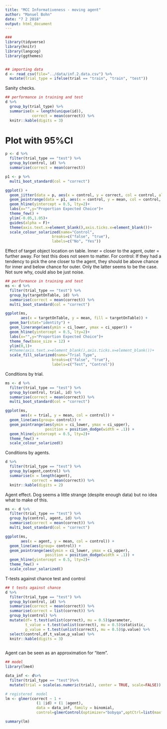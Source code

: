 ```yaml
---
title: "MCC Informativeness - moving agent"
author: "Manuel Bohn"
date: "7 2 2018"
output: html_document
---
```


```r
###
library(tidyverse)
library(knitr)
library(langcog)
library(ggthemes)


## importing data
d <- read_csv(file="../data/inf.2.data.csv") %>%
  mutate(trial_type = ifelse(trial == "train", "train", "test"))


```

Sanity checks.
```r
## performance in training and test
d %>%
  group_by(trial_type) %>%
  summarise(n = length(unique(id)), 
            correct = mean(correct)) %>%
  knitr::kable(digits = 3)

```

# Plot with 95%CI
```r

p <- d %>%
  filter(trial_type == "test") %>%
  group_by(control, id) %>%
  summarise(correct = mean(correct)) 

p1 <- p %>%
  multi_boot_standard(col = "correct")

ggplot() +
  geom_jitter(data = p, aes(x = control, y = correct, col = control, alpha = .2),width = .3,height = .025)+
  geom_pointrange(data = p1, aes(x = control, y = mean, col = control, ymin = ci_lower, ymax = ci_upper),size = .8)+
  geom_hline(yintercept = 0.5, lty=2)+
  labs(x="",y="Proportion Expected Choice")+
  theme_few() +
  ylim(-0.05,1.05)+
  guides(alpha = F)+ 
  theme(axis.text.x=element_blank(),axis.ticks.x=element_blank())+
  scale_colour_solarized(name="Control",
                     breaks=c("false", "true"),
                     labels=c("No", "Yes"))
```

Effect of target object location on table. Inner = closer to the agent, outer = further away. 
For test this does not seem to matter. For control: If they had a tendency to pick the one closer to the agent, they should be above chance for inner and below chance for outer. Only the latter seems to be the case. Not sure why, could also be just noise. 
```r
## performance in training and test
ms <- d %>%
  filter(trial_type == "test") %>%
  group_by(targetOnTable, id) %>%
  summarise(correct = mean(correct)) %>%
  multi_boot_standard(col = "correct")

ggplot(ms, 
       aes(x = targetOnTable, y = mean, fill = targetOnTable)) +
  geom_bar(stat="identity") + 
  geom_linerange(aes(ymin = ci_lower, ymax = ci_upper)) + 
  geom_hline(yintercept = 0.5, lty=2)+
  labs(x="",y="Proportion Expected Choice")+
  theme_few(base_size = 12) +
  ylim(0,1)+
  #theme(axis.text.x=element_blank(),axis.ticks.x=element_blank())+
  scale_fill_solarized(name="Trial Type",
                     breaks=c("false", "true"),
                     labels=c("Test", "Control"))

```

Conditions by trial.
```r
ms <- d %>%
  filter(trial_type == "test") %>%
  group_by(control, trial, id) %>%
  summarise(correct = mean(correct)) %>%
  multi_boot_standard(col = "correct")

ggplot(ms, 
       aes(x = trial, y = mean, col = control)) +
  geom_line(aes(group= control)) + 
  geom_pointrange(aes(ymin = ci_lower, ymax = ci_upper), 
                  position = position_dodge(width = .1)) + 
  geom_hline(yintercept = 0.5, lty=2)+
  theme_few() + 
  scale_colour_solarized()
```

Conditions by agents.
```r
d %>%
  filter(trial_type == "test") %>%
  group_by(agent,control) %>%
  summarise(n = length(agent), 
            correct = mean(correct)) %>%
  knitr::kable(digits = 2)
```

Agent effect. Dog seems a little strange (despite enough data) but no idea what to make of this.
```r
ms <- d %>%
  filter(trial_type == "test") %>%
  group_by(control, agent, id) %>%
  summarise(correct = mean(correct)) %>%
  multi_boot_standard(col = "correct")

ggplot(ms, 
       aes(x = agent, y = mean, col = control)) +
  geom_line(aes(group= control)) + 
  geom_pointrange(aes(ymin = ci_lower, ymax = ci_upper), 
                  position = position_dodge(width = .1)) + 
  geom_hline(yintercept = 0.5, lty=2)+
  theme_few() + 
  scale_colour_solarized()
```

T-tests against chance test and control
```r
## t tests against chance
d %>%
  filter(trial_type == "test") %>%
  group_by(control, id) %>%
  summarise(correct = mean(correct)) %>%
  summarise(correct = list(correct)) %>%
  group_by(control) %>%
  mutate(df= t.test(unlist(correct), mu = 0.5)$parameter,
         t_value = t.test(unlist(correct), mu = 0.5)$statistic,
         p_value = t.test(unlist(correct), mu = 0.5)$p.value) %>%
  select(control,df,t_value,p_value) %>%
  knitr::kable(digits = 3)
 
```

Agent can be seen as an approximation for "item".

```r
## model
library(lme4)

data_inf <- d%>%
  filter(trial_type == "test")%>%
  mutate(trial = scale(as.numeric(trial), center = TRUE, scale=FALSE))

# registered  model
lm <- glmer(correct ~ 1 +
              (1 |id) + (1 |agent), 
              data = data_inf, family = binomial, 
              control=glmerControl(optimizer="bobyqa",optCtrl=list(maxfun=2e5)))

summary(lm)
```

